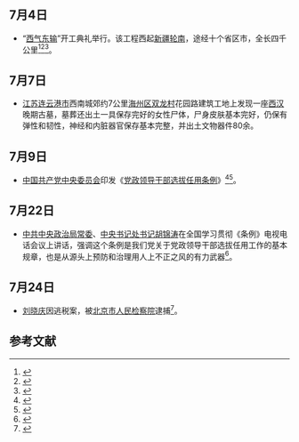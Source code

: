 <noinclude>
{{MonthInNewsChina|2002|7}}

==7月4日==
*“[[西气东输|西气东输]]”开工典礼举行。该工程西起[[新疆|新疆]][[轮南镇|轮南]]，途经十个省区市，全长四千公里<ref name="徐文钦2015">{{cite book|author=徐文钦|title=崛起之路——共和国风云60年|url=https://books.google.com/books?id=qyllCAAAQBAJ&pg=PT320|date=2015-04-21|publisher=南文博雅|page=320|access-date=2021-07-03|archive-date=2021-07-09|archive-url=https://web.archive.org/web/20210709201210/https://books.google.com/books?id=qyllCAAAQBAJ&pg=PT320}}</ref><ref>{{Cite web|title=西气东输工程全线开工|url=http://www.xinhuanet.com//zgjx/2007-08/21/content_6575532.htm|access-date=2021-07-03|work=www.xinhuanet.com|archive-date=2021-07-09|archive-url=https://web.archive.org/web/20210709185729/http://www.xinhuanet.com//zgjx/2007-08/21/content_6575532.htm}}</ref><ref>{{Cite web|title=图文：西气东输工程开工典礼在京举行|url=http://news.sina.com.cn/c/2002-07-04/2033625623.html|access-date=2021-07-03|work=news.sina.com.cn|archive-date=2021-07-09|archive-url=https://web.archive.org/web/20210709182911/http://news.sina.com.cn/c/2002-07-04/2033625623.html}}</ref>。

== 7月7日 ==
*[[江苏|江苏]][[连云港市|连云港市]]西南城郊约7公里[[海州区_(连云港市)|海州区]][[双龙村|双龙村]]花园路建筑工地上发现一座[[西汉|西汉]]晚期古墓，墓葬还出土一具保存完好的女性尸体，尸身皮肤基本完好，仍保有弹性和韧性，神经和内脏器官保存基本完整，并出土文物器件80余。

==7月9日==
*[[中国共产党中央委员会|中国共产党中央委员会]]印发《[[党政领导干部选拔任用条例|党政领导干部选拔任用条例]]》<ref>{{Cite web|title=中共中央关于印发《党政领导干部选拔任用工作条例》的通知_光明日报_光明网|url=https://www.gmw.cn/01gmrb/2002-07/24/01-C65D46B8C04EE7F548256BFF0082F68A.htm|access-date=2021-07-03|work=www.gmw.cn|archive-date=2021-07-09|archive-url=https://web.archive.org/web/20210709190723/https://www.gmw.cn/01gmrb/2002-07/24/01-C65D46B8C04EE7F548256BFF0082F68A.htm}}</ref><ref>{{Cite web|title=中共中央印发《党政领导干部选拔任用工作条例》|url=http://www.gov.cn/jrzg/2014-01/15/content_2567784.htm|access-date=2021-07-03|work=www.gov.cn|archive-date=2021-07-09|archive-url=https://web.archive.org/web/20210709184220/http://www.gov.cn/jrzg/2014-01/15/content_2567784.htm}}</ref>。

== 7月22日==
*[[中共中央政治局常委|中共中央政治局常委]]、[[中国共产党中央书记处|中央书记处书记]][[胡锦涛|胡锦涛]]在全国学习贯彻《条例》电视电话会议上讲话，强调这个条例是我们党关于党政领导干部选拔任用工作的基本规章，也是从源头上预防和治理用人上不正之风的有力武器<ref>{{Cite web|title=胡锦涛：认真贯彻干部任用条例 提高选拔任用水平|url=http://news.sina.com.cn/c/2002-07-22/1853645023.html|access-date=2021-07-03|work=news.sina.com.cn|archive-date=2021-07-09|archive-url=https://web.archive.org/web/20210709182330/http://news.sina.com.cn/c/2002-07-22/1853645023.html}}</ref>。

== 7月24日 ==
* [[刘晓庆|刘晓庆]]因逃税案，被[[北京市人民检察院|北京市人民检察院]]逮捕<ref>{{Cite web|title=刘晓庆及所办公司涉税案调查终结 偷逃税逾1400万|url=https://www.chinanews.com/2002-12-19/26/255322.html|access-date=2021-07-03|work=www.chinanews.com|archive-date=2021-07-09|archive-url=https://web.archive.org/web/20210709183708/https://www.chinanews.com/2002-12-19/26/255322.html}}</ref>。
== 参考文献 ==
{{Reflist|2}}

{{Portal:中國大陸新聞動態/Footer}}
</noinclude>